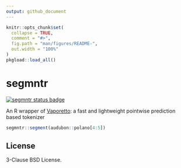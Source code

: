 ```yaml
---
output: github_document
---
```


<!-- README.md is generated from README.Rmd. Please edit that file -->

```r
knitr::opts_chunk$set(
  collapse = TRUE,
  comment = "#>",
  fig.path = "man/figures/README-",
  out.width = "100%"
)
pkgload::load_all()
```

# segmntr

<!-- badges: start -->
[![segmntr status badge](https://paithiov909.r-universe.dev/badges/segmntr)](https://paithiov909.r-universe.dev)
<!-- badges: end -->

An R wrapper of [Vaporetto](https://github.com/daac-tools/vaporetto): a fast and lightweight pointwise prediction based tokenizer

```r
segmntr::segment(audubon::polano[4:5])
```

## License

3-Clause BSD License.
